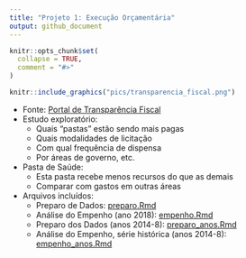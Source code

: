 ```yaml
---
title: "Projeto 1: Execução Orçamentária"
output: github_document
---
```


```r
knitr::opts_chunk$set(
  collapse = TRUE,
  comment = "#>"
)
```

```r
knitr::include_graphics("pics/transparencia_fiscal.png")
```

* Fonte: [Portal de Transparência Fiscal](http://www.transparencia.rj.gov.br/transparencia/faces/OrcamentoTematico/despesa)
* Estudo exploratório:
    + Quais "pastas" estão sendo mais pagas
    + Quais modalidades de licitação
    + Com qual frequência de dispensa
    + Por áreas de governo, etc.
* Pasta de Saúde:
    + Esta pasta recebe menos recursos do que as demais
    + Comparar com gastos em outras áreas
    
* Arquivos incluídos:
    + Preparo de Dados: [preparo.Rmd](preparo.md)
    + Análise do Empenho (ano 2018): [empenho.Rmd](empenho.md)
    + Preparo dos Dados (anos 2014-8): [preparo_anos.Rmd](preparo_anos.md)
    + Análise do Empenho, série histórica (anos 2014-8): [empenho_anos.Rmd](empenho_anos.md)